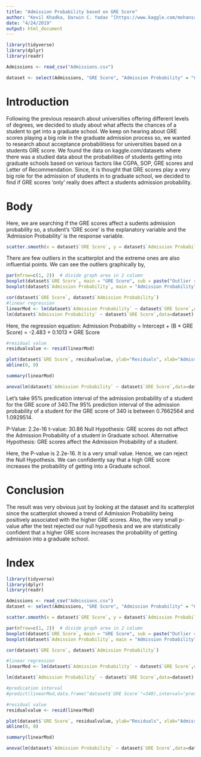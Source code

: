 ---
title: "Admission Probability based on GRE Score"
author: "Kevil Khadka, Darwin C. Yadav ^[https://www.kaggle.com/mohansacharya/graduate-admissions/downloads/graduate-admissions.zip/2]"
date: "4/24/2019"
output: html_document
---

```{r include=FALSE}
library(tidyverse)
library(dplyr)
library(readr)

Admissions <- read_csv("Admissions.csv")

dataset <- select(Admissions, "GRE Score", "Admission Probability" = "Chance of Admit")
```
# Introduction
  Following the previous research about universities offering different levels of degrees, we decided to study about what affects the chances of a student to get into a graduate school. We keep on hearing about GRE scores playing a big role in the graduate admission process so, we wanted to research about acceptance probabilitiess for universities based on a students GRE score. We found the data on kaggle.com/datasets where there was a studied data about the probabilities of students getting into graduate schools based on various factors like CGPA, SOP, GRE scores and Letter of Recommendation. Since, it is thought that GRE scores play a very big role for the admission of students in to graduate school, we decided to find if GRE scores 'only' really does affect a students admission probability.
  
# Body
Here, we are searching if the GRE scores affect a sudents admission probability so, a student's 'GRE score' is the explanatory variable and the 'Admission Probability' is the response variable.

```{r}
scatter.smooth(x = dataset$`GRE Score`, y = dataset$`Admission Probability`,main = "GRE Score_vs_Admission Prob.", xlab = "GRE Score", ylab = "Admission Probability")
```

There are few outliers in the scatterplot and the extreme ones are also influential points.
We can see the outliers graphically by, 

```{r}
par(mfrow=c(1, 2))  # divide graph area in 2 column
boxplot(dataset$`GRE Score`, main = "GRE Score", sub = paste("Outlier rows: ", boxplot.stats(dataset$`GRE Score`)$out))
boxplot(dataset$`Admission Probability`, main = "Admission Probability", sub = paste("Outlier rows: ", boxplot.stats(dataset$`Admission Probability`)$out))
```

```{r}
cor(dataset$`GRE Score`, dataset$`Admission Probability`)
#linear regression
linearMod <- lm(dataset$`Admission Probability` ~ dataset$`GRE Score`,data=dataset)
lm(dataset$`Admission Probability` ~ dataset$`GRE Score`,data=dataset)
```

Here, the regression equation:
Admission Probability = Intercept + (B * GRE Score)
                      = -2.483 + 0.1013 * GRE Score

```{r}
#residual value
residualvalue <- resid(linearMod)

plot(dataset$`GRE Score`, residualvalue, ylab="Residuals", xlab="Admission Probability", main="Residual Value for GRE Score vs Admission Probability") 
abline(0, 0)

summary(linearMod)

anova(lm(dataset$`Admission Probability` ~ dataset$`GRE Score`,data=dataset))

```
Let's take 95% predication interval of the admission probability of a student for the GRE score of 340.The 95% prediction interval of the admission probability of a student for the GRE score of 340 is between 0.7662564 and 1.0929514.

P-Value: 2.2e-16
t-value: 30.86
Null Hypothesis: GRE scores do not affect the Admission Probability of a student in Graduate school.
Alternative Hypothesis: GRE scores affect the Admission Probability of a student.

Here, the P-value is 2.2e-16. It is a very small value. Hence, we can reject the Null Hypothesis. 
We can confidently say that a high GRE score increases the probability of getting into a Graduate school.

# Conclusion
  The result was very obvious just by looking at the dataset and its scatterplot since the scatterplot showed a trend of Admission Probability being positively associated with the higher GRE scores. Also, the very small p-value after the test rejected our null hypothesis and we are statistically confident that a higher GRE score increases the probability of getting admission into a graduate school.


# Index

```{r}
library(tidyverse)
library(dplyr)
library(readr)

Admissions <- read_csv("Admissions.csv")
dataset <- select(Admissions, "GRE Score", "Admission Probability" = "Chance of Admit")

scatter.smooth(x = dataset$`GRE Score`, y = dataset$`Admission Probability`,main = "GRE Score_vs_Admission Prob.", xlab = "GRE Score", ylab = "Admission Probability")

par(mfrow=c(1, 2))  # divide graph area in 2 column
boxplot(dataset$`GRE Score`, main = "GRE Score", sub = paste("Outlier rows: ", boxplot.stats(dataset$`GRE Score`)$out))
boxplot(dataset$`Admission Probability`, main = "Admission Probability", sub = paste("Outlier rows: ", boxplot.stats(dataset$`Admission Probability`)$out))

cor(dataset$`GRE Score`, dataset$`Admission Probability`)

#linear regression
linearMod <- lm(dataset$`Admission Probability` ~ dataset$`GRE Score`,data=dataset)

lm(dataset$`Admission Probability` ~ dataset$`GRE Score`,data=dataset)

#predication interval 
#predict(linearMod,data.frame("dataset$`GRE Score`"=340),interval="prediction",level = 0.95)

#residual value
residualvalue <- resid(linearMod)

plot(dataset$`GRE Score`, residualvalue, ylab="Residuals", xlab="Admission Probability", main="Residual Value for GRE Score vs Admission Probability") 
abline(0, 0)

summary(linearMod)

anova(lm(dataset$`Admission Probability` ~ dataset$`GRE Score`,data=dataset))

```

